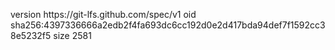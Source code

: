 version https://git-lfs.github.com/spec/v1
oid sha256:4397336666a2edb2f4fa693dc6cc192d0e2d417bda94def7f1592cc38e5232f5
size 2581
